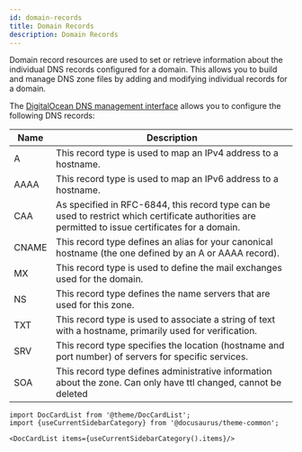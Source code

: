 ```yaml
---
id: domain-records
title: Domain Records
description: Domain Records
---
```




Domain record resources are used to set or retrieve information about the
individual DNS records configured for a domain. This allows you to build
and manage DNS zone files by adding and modifying individual records for a
domain.

The [DigitalOcean DNS management interface](https://www.digitalocean.com/docs/networking/dns/)
allows you to configure the following DNS records:

Name  | Description                                                                                                                                        |
------|----------------------------------------------------------------------------------------------------------------------------------------------------|
A     | This record type is used to map an IPv4 address to a hostname.                                                                                     |
AAAA  | This record type is used to map an IPv6 address to a hostname.                                                                                     |
CAA   | As specified in RFC-6844, this record type can be used to restrict which certificate authorities are permitted to issue certificates for a domain. |
CNAME | This record type defines an alias for your canonical hostname (the one defined by an A or AAAA record).                                            |
MX    | This record type is used to define the mail exchanges used for the domain.                                                                         |
NS    | This record type defines the name servers that are used for this zone.                                                                             |
TXT   | This record type is used to associate a string of text with a hostname, primarily used for verification.                                           |
SRV   | This record type specifies the location (hostname and port number) of servers for specific services.                                               |
SOA   | This record type defines administrative information about the zone. Can only have ttl changed, cannot be deleted                                   |




```mdx-code-block
import DocCardList from '@theme/DocCardList';
import {useCurrentSidebarCategory} from '@docusaurus/theme-common';

<DocCardList items={useCurrentSidebarCategory().items}/>
```
      